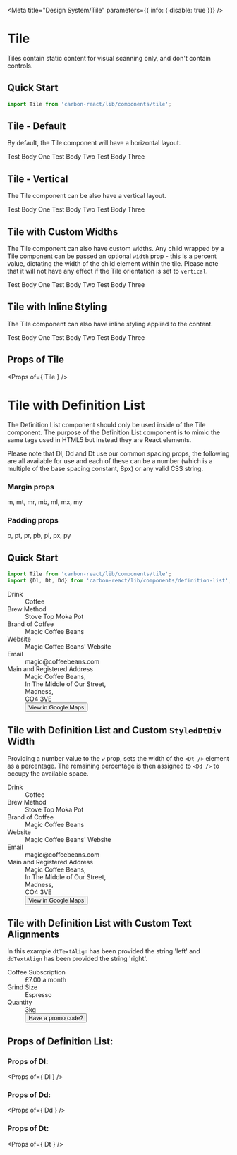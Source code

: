 
<Meta title="Design System/Tile" parameters={{ info: { disable: true }}} />

# Tile
Tiles contain static content for visual scanning only, and don't contain controls.

## Quick Start
```jsx
import Tile from 'carbon-react/lib/components/tile';
```
## Tile - Default
By default, the Tile component will have a horizontal layout.

<Preview>
    <Story name='Default'>
        <Tile>
        <Content title="Test Title One">
            Test Body One
        </Content>
        <Content title="Test Title Two">
            Test Body Two
        </Content>
        <Content title="Test Title Three">
            Test Body Three
        </Content>
        </Tile>
    </Story>
</Preview>

## Tile - Vertical
The Tile component can be also have a vertical layout. 

<Preview>
    <Story name='Vertical'>
        <Tile orientation='vertical'>
        <Content title="Test Title One">
            Test Body One
        </Content>
        <Content title="Test Title Two">
            Test Body Two
        </Content>
        <Content title="Test Title Three">
            Test Body Three
        </Content>
        </Tile>
    </Story>
</Preview>

## Tile with Custom Widths
The Tile component can also have custom widths. Any child wrapped by a Tile component can be passed an optional `width` prop - this is a percent value, dictating the width of the child element within the tile. 
Please note that it will not have any effect if the Tile orientation is set to `vertical`.

<Preview>
    <Story name ='Custom Widths'>
        <Tile
        as="tile"
        orientation="horizontal"
        padding="M"
        pixelWidth={0}
        width={75}
        >
        <Content
            align="left"
            as="primary"
            bodyFullWidth={false}
            inline={false}
            title="Test Title One"
            width={40}
        >
            Test Body One
        </Content>
        <Content
            align="left"
            as="primary"
            bodyFullWidth={false}
            inline={false}
            title="Test Title Two"
            width={80}
        >
            Test Body Two
        </Content>
        <Content
            align="left"
            as="primary"
            bodyFullWidth={false}
            inline={false}
            title="Test Title Three"
            width={120}
        >
            Test Body Three
        </Content>
        </Tile>
    </Story>
</Preview>

## Tile with Inline Styling
The Tile component can also have inline styling applied to the content.

<Preview>
    <Story name ='with Inline'>
        <Tile
        as="tile"
        orientation="horizontal"
        padding="M"
        pixelWidth={0}
        width={0}
        >
        <Content
            align="left"
            as="primary"
            bodyFullWidth={false}
            inline={true}
            title="Test Title One"
            width={80}
        >
            Test Body One
        </Content>
        <Content
            align="left"
            as="primary"
            bodyFullWidth={false}
            inline={true}
            title="Test Title Two"
            width={80}
        >
            Test Body Two
        </Content>
        <Content
            align="left"
            as="primary"
            bodyFullWidth={false}
            inline={true}
            title="Test Title Three"
            width={80}
        >
            Test Body Three
        </Content>
        </Tile>
    </Story>
</Preview>

## Props of Tile
<Props of={ Tile } />

# Tile with Definition List
The Definition List component should only be used inside of the Tile component. The purpose of the Definition List component is to mimic
the same tags used in HTML5 but instead they are React elements. 

Please note that Dl, Dd and Dt use our common spacing props, the following are all available for use and each of these can be a number (which is a multiple of the base spacing constant, 8px) or any valid CSS string. 
### Margin props 
m, mt, mr, mb, ml, mx, my

### Padding props 
p, pt, pr, pb, pl, px, py

## Quick Start
```jsx
import Tile from 'carbon-react/lib/components/tile';
import {Dl, Dt, Dd} from 'carbon-react/lib/components/definition-list';
```
<Preview>
  <Story name ='Tile with Definition List - default'>
    <Tile width={95}>
      <Dl>
        <Dt>Drink</Dt>
        <Dd>Coffee</Dd>
        <Dt>Brew Method</Dt>
        <Dd>Stove Top Moka Pot</Dd>
        <Dt>Brand of Coffee</Dt>
        <Dd>Magic Coffee Beans</Dd>
        <Dt>Website</Dt>
        <Dd><Link href='www.sage.com'>Magic Coffee Beans' Website</Link></Dd>
        <Dt>Email</Dt>
        <Dd><Link href='magic@coffeebeans.com'>magic@coffeebeans.com</Link></Dd>
        <Dt>Main and Registered Address</Dt>
        <Dd mb='4px'>Magic Coffee Beans,</Dd>
        <Dd mb='4px'>In The Middle of Our Street,</Dd>
        <Dd mb='4px'>Madness,</Dd>
        <Dd mb='4px'>CO4 3VE</Dd>
        <Dd>
          <Button 
            buttonType='tertiary' 
            iconType="link" 
            iconPosition="after"
            href='https://goo.gl/maps/GMReLoBpbn9mdZVZ7'>
            View in Google Maps
          </Button> 
        </Dd>
      </Dl>
    </Tile>
  </Story>
</Preview>

## Tile with Definition List and Custom `StyledDtDiv` Width

Providing a number value to the `w` prop, sets the width of the `<Dt />` element as a percentage. The remaining percentage is then assigned to `<Dd />` to occupy the available space.

<Preview>
  <Story name ='Tile with Definition List with custom width'>
    <Tile width={95}>
      <Dl w={40}>
        <Dt>Drink</Dt>
        <Dd>Coffee</Dd>
        <Dt>Brew Method</Dt>
        <Dd>Stove Top Moka Pot</Dd>
        <Dt>Brand of Coffee</Dt>
        <Dd>Magic Coffee Beans</Dd>
        <Dt>Website</Dt>
        <Dd><Link href='www.sage.com'>Magic Coffee Beans' Website</Link></Dd>
        <Dt>Email</Dt>
        <Dd><Link href='magic@coffeebeans.com'>magic@coffeebeans.com</Link></Dd>
        <Dt>Main and Registered Address</Dt>
        <Dd mb='4px'>Magic Coffee Beans,</Dd>
        <Dd mb='4px'>In The Middle of Our Street,</Dd>
        <Dd mb='4px'>Madness,</Dd>
        <Dd mb='4px'>CO4 3VE</Dd>
        <Dd>
          <Button 
            buttonType='tertiary' 
            iconType="link" 
            iconPosition="after"
            href='https://goo.gl/maps/GMReLoBpbn9mdZVZ7'>
            View in Google Maps
          </Button> 
        </Dd>
      </Dl>
    </Tile>
  </Story>
</Preview>

## Tile with Definition List with Custom Text Alignments

In this example `dtTextAlign` has been provided the string 'left' and `ddTextAlign` has been provided the string 'right'.

<Preview>
  <Story name ='Tile with Definition with List Custom Text Alignments'>
    <Tile width={40}>
      <Dl w={40} dtTextAlign='left' ddTextAlign='right'>
        <Dt>Coffee Subscription</Dt>
        <Dd>£7.00 a month</Dd>
        <Dt>Grind Size</Dt>
        <Dd>Espresso</Dd>
        <Dt>Quantity</Dt>
        <Dd>3kg</Dd>
        <Dd> 
          <Button 
            buttonType='tertiary' 
            href='https://goo.gl/maps/GMReLoBpbn9mdZVZ7'>
            Have a promo code?
          </Button> 
        </Dd>
      </Dl>
    </Tile>
  </Story>
</Preview>

## Props of Definition List:

### Props of Dl:
<Props of={ Dl } />

### Props of Dd:
<Props of={ Dd } />

### Props of Dt:
<Props of={ Dt } />
